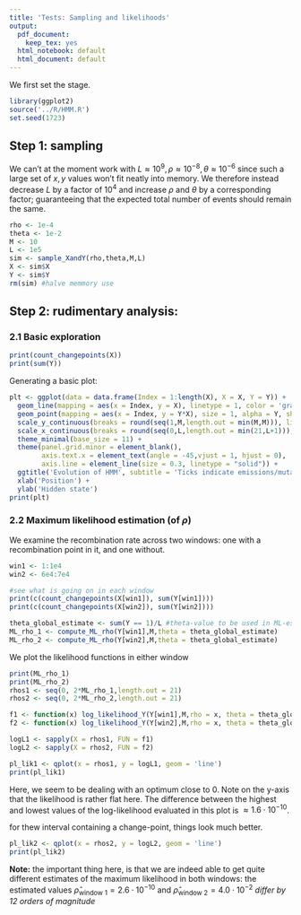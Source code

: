 ```yaml
---
title: 'Tests: Sampling and likelihoods'
output:
  pdf_document: 
    keep_tex: yes
  html_notebook: default
  html_document: default
---
```


We first set the stage.
```r
library(ggplot2)
source('../R/HMM.R')
set.seed(1723)
```


## Step 1: sampling
We can't at the moment work with $L \approx 10^{9}, \rho \approx 10^{-8}, \theta \approx 10^{-6}$ since such a large set of $x,y$ values won't fit neatly into memory. We therefore instead decrease $L$ by a factor of $10^{4}$ and increase $\rho$ and $\theta$ by a corresponding factor; guaranteeing that the expected total number of events should remain the same. 
```r
rho <- 1e-4
theta <- 1e-2
M <- 10
L <- 1e5
sim <- sample_XandY(rho,theta,M,L)
X <- sim$X
Y <- sim$Y
rm(sim) #halve memmory use
```

## Step 2: rudimentary analysis:

### 2.1 Basic exploration

```r
print(count_changepoints(X))
print(sum(Y))
```

Generating a basic plot: 
```r
plt <- ggplot(data = data.frame(Index = 1:length(X), X = X, Y = Y)) +
  geom_line(mapping = aes(x = Index, y = X), linetype = 1, color = 'gray') +
  geom_point(mapping = aes(x = Index, y = Y*X), size = 1, alpha = Y, shape = '|') +
  scale_y_continuous(breaks = round(seq(1,M,length.out = min(M,M))), limits = c(0,M))+
  scale_x_continuous(breaks = round(seq(0,L,length.out = min(21,L+1))), limits = c(0,L))+
  theme_minimal(base_size = 11) +
  theme(panel.grid.minor = element_blank(),
        axis.text.x = element_text(angle = -45,vjust = 1, hjust = 0),
        axis.line = element_line(size = 0.3, linetype = "solid")) +
  ggtitle('Evolution of HMM', subtitle = 'Ticks indicate emissions/mutations') +
  xlab('Position') +
  ylab('Hidden state')
print(plt)
```


### 2.2 Maximum likelihood estimation (of $\rho$)
We examine the recombination rate across two windows: one with a recombination point in it, and one without.
```r
win1 <- 1:1e4
win2 <- 6e4:7e4

#see what is going on in each window
print(c(count_changepoints(X[win1]), sum(Y[win1])))
print(c(count_changepoints(X[win2]), sum(Y[win2])))
```

```r
theta_global_estimate <- sum(Y == 1)/L #theta-value to be used in ML-estimation
ML_rho_1 <- compute_ML_rho(Y[win1],M,theta = theta_global_estimate)
ML_rho_2 <- compute_ML_rho(Y[win2],M,theta = theta_global_estimate)
```
We plot the likelihood functions in either window
```r
print(ML_rho_1)
print(ML_rho_2)
rhos1 <- seq(0, 2*ML_rho_1,length.out = 21)
rhos2 <- seq(0, 2*ML_rho_2,length.out = 21)

f1 <- function(x) log_likelihood_Y(Y[win1],M,rho = x, theta = theta_global_estimate)
f2 <- function(x) log_likelihood_Y(Y[win2],M,rho = x, theta = theta_global_estimate)

logL1 <- sapply(X = rhos1, FUN = f1)
logL2 <- sapply(X = rhos2, FUN = f2)
```
```r
pl_lik1 <- qplot(x = rhos1, y = logL1, geom = 'line')
print(pl_lik1)
```

Here, we seem to be dealing with an optimum close to $0$. Note on the y-axis that the likelihood is rather flat here. The difference between the highest and lowest values of the log-likelihood evaluated in this plot is $\approx 1.6 \cdot 10^{-10}$.


for thew interval containing a change-point, things look much better.
```r
pl_lik2 <- qplot(x = rhos2, y = logL2, geom = 'line')
print(pl_lik2)
```

**Note:** the important thing here, is that we are indeed able to get quite different estimates of the maximum likelihood in both windows: the estimated values $\hat \rho_{\text{window 1}} = 2.6 \cdot 10^{-10}$ and $\hat \rho_{\text{window 2}} = 4.0 \cdot 10^{-2}$ *differ by 12 orders of magnitude*
